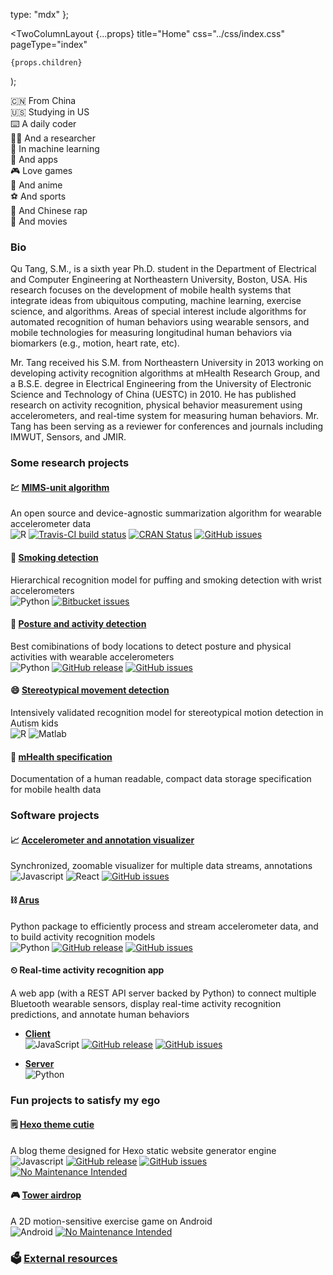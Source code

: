 
  type: "mdx"
};

  <TwoColumnLayout
    {...props}
    title="Home"
    css="../css/index.css"
    pageType="index"
  >
    {props.children}
  </TwoColumnLayout>
);

🇨🇳 From China  
🇺🇸 Studying in US  
⌨️ A daily coder  
👨‍🎓 And a researcher  
🎰 In machine learning  
📱 And apps  
🎮 Love games  
👺 And anime  
⚽️ And sports  
🎵 And Chinese rap  
🎥 And movies

### Bio

Qu Tang, S.M., is a sixth year Ph.D. student in the Department of Electrical and Computer Engineering at Northeastern University, Boston, USA. His research focuses on the development of mobile health systems that integrate ideas from ubiquitous computing, machine learning, exercise science, and algorithms. Areas of special interest include algorithms for automated recognition of human behaviors using wearable sensors, and mobile technologies for measuring longitudinal human behaviors via biomarkers (e.g., motion, heart rate, etc).

Mr. Tang received his S.M. from Northeastern University in 2013 working on developing activity recognition algorithms at mHealth Research Group, and a B.S.E. degree in Electrical Engineering from the University of Electronic Science and Technology of China (UESTC) in 2010. He has published research on activity recognition, physical behavior measurement using accelerometers, and real-time system for measuring human behaviors. Mr. Tang has been serving as a reviewer for conferences and journals including IMWUT, Sensors, and JMIR.

### Some research projects

#### 💹 [**MIMS-unit algorithm**](https://qutang.github.io/MIMSunit/)

An open source and device-agnostic summarization algorithm for wearable accelerometer data  
![R](https://img.shields.io/badge/R--lang->=3.5.1-blue?style=flat&logo=R)
[![Travis-CI build status](https://travis-ci.org/qutang/MIMSunit.svg?branch=master)](https://travis-ci.org/qutang/MIMSunit)
[![CRAN Status](https://www.r-pkg.org/badges/version/MIMSunit)](https://cran.r-project.org/package=MIMSunit)
[![GitHub issues](https://img.shields.io/github/issues/qutang/mimsunit.svg)](https://GitHub.com/qutang/mimsunit/issues/)

#### 🚬 [**Smoking detection**](/blog/2016/08/04/automated-puffing-and-smoking-detection)

Hierarchical recognition model for puffing and smoking detection with wrist accelerometers  
![Python](https://img.shields.io/badge/Python-=2.7-yellow?style=flat&logo=Python)
[![Bitbucket issues](https://img.shields.io/bitbucket/issues/qutang/smdt_python.svg)](https://Bitbucket.org/qutang/smdt_python/issues/)

#### 🚶 [**Posture and activity detection**](https://qutang.github.io/MUSS/)

Best comibinations of body locations to detect posture and physical activities with wearable accelerometers  
![Python](https://img.shields.io/badge/Python->=3.6.5-yellow?style=flat&logo=Python)
[![GitHub release](https://img.shields.io/github/release/qutang/muss.svg)](https://GitHub.com/qutang/muss/releases/)
[![GitHub issues](https://img.shields.io/github/issues/qutang/muss.svg)](https://GitHub.com/qutang/muss/issues/)

#### 😄 [**Stereotypical movement detection**](https://docs.google.com/document/d/12cjQ6QPVeTjPgOZZtoWGJ0Wqh9KEk20LOLi3qEW17D4/edit)

Intensively validated recognition model for stereotypical motion detection in Autism kids  
![R](https://img.shields.io/badge/R--lang->=3.0.2-blue?style=flat&logo=R)
![Matlab](https://img.shields.io/badge/Matlab->=R2014-red?style=flat&logo=Mathworks)

#### 📔 [**mHealth specification**](https://qu-tang.gitbook.io/mhealth-specification/)

Documentation of a human readable, compact data storage specification for mobile health data

### Software projects

#### 📈 [**Accelerometer and annotation visualizer**](https://qutang.github.io/mhealth-data-visualizer/)

Synchronized, zoomable visualizer for multiple data streams, annotations  
![Javascript](https://img.shields.io/badge/JavaScript-chrome--only-blue?style=flat&logo=JavaScript)
![React](https://img.shields.io/github/package-json/dependency-version/qutang/mhealth-data-visualizer/react?logo=React)
[![GitHub issues](https://img.shields.io/github/issues/qutang/mhealth-data-visualizer.svg)](https://GitHub.com/qutang/mhealth-data-visualizer/issues/)

#### ⛓ [**Arus**](https://qutang.github.io/arus/arus/)

Python package to efficiently process and stream accelerometer data, and to build activity recognition models  
![Python](https://img.shields.io/badge/Python->=3.5-yellow?style=flat&logo=Python)
[![GitHub release](https://img.shields.io/github/release/qutang/arus.svg)](https://GitHub.com/qutang/arus/releases/)
[![GitHub issues](https://img.shields.io/github/issues/qutang/arus.svg)](https://GitHub.com/qutang/arus/issues/)

#### ⏲ **Real-time activity recognition app**

A web app (with a REST API server backed by Python) to connect multiple Bluetooth wearable sensors, display real-time activity recognition predictions, and annotate human behaviors

- [**Client**](https://github.com/qutang/riars)  
  ![JavaScript](https://img.shields.io/badge/JavaScript-all--browser-blue?style=flat&logo=JavaScript)
  [![GitHub release](https://img.shields.io/github/release/qutang/riars.svg)](https://GitHub.com/qutang/riars/releases/)
  [![GitHub issues](https://img.shields.io/github/issues/qutang/riars.svg)](https://GitHub.com/qutang/riars/issues/)

- [**Server**](https://github.com/qutang/riars-api-service)  
  ![Python](https://img.shields.io/badge/Python->=3.5-yellow?style=flat&logo=Python)

### Fun projects to satisfy my ego

#### 🗒 [**Hexo theme cutie**](http://hexo-theme-cutie.qutang.dev)

A blog theme designed for Hexo static website generator engine  
![Javascript](https://img.shields.io/badge/JavaScript-all_browser-blue?style=flat&logo=JavaScript)
[![GitHub release](https://img.shields.io/github/release/qutang/hexo-theme-cutie.svg)](https://GitHub.com/qutang/hexo-theme-cutie/releases/)
[![GitHub issues](https://img.shields.io/github/issues/qutang/hexo-theme-cutie.svg)](https://GitHub.com/qutang/hexo-theme-cutie/issues/)
[![No Maintenance Intended](http://unmaintained.tech/badge.svg)](http://unmaintained.tech/)

#### 🎮 [**Tower airdrop**](https://github.com/qutang/tower-airdrop)

A 2D motion-sensitive exercise game on Android  
![Android](https://img.shields.io/badge/Android-sdk_7-green?style=flat&logo=Android)
[![No Maintenance Intended](http://unmaintained.tech/badge.svg)](http://unmaintained.tech/)

### 🗳 [External resources](/resource)
